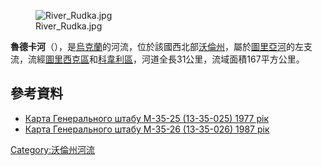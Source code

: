 [[Image:River_Rudka.jpg|right]]

'''魯德卡河'''（{{lang-uk|Рудка}}），是[[烏克蘭|烏克蘭]]的河流，位於該國西北部[[沃倫州|沃倫州]]，屬於[[圖里亞河_(普里皮亞季河支流)|圖里亞河]]的左支流，流經[[圖里西克區|圖里西克區]]和[[科韋利區|科韋利區]]，河道全長31公里，流域面積167平方公里。

==參考資料==
* [http://ucblibrary3.berkeley.edu:8085/x-ussr/100k/M-35-025.jpg Карта Генерального штабу М-35-25 (13-35-025) 1977 рік]{{dead link|date=2018年5月 |bot=InternetArchiveBot |fix-attempted=yes }}
* [http://ucblibrary3.berkeley.edu:8085/x-ussr/100k/M-35-026.jpg Карта Генерального штабу М-35-26 (13-35-026) 1987 рік]{{dead link|date=2018年5月 |bot=InternetArchiveBot |fix-attempted=yes }}

{{DEFAULTSORT:Рудка (притока Турії)}}
[[Category:沃倫州河流|Category:沃倫州河流]]


{{Ukraine-river-stub}}